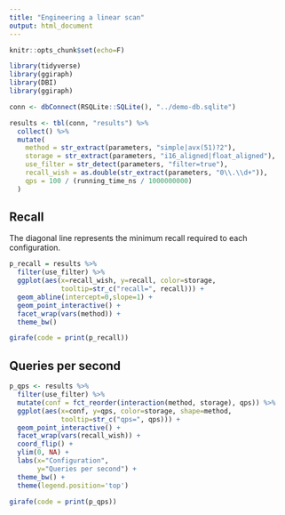 ```yaml
---
title: "Engineering a linear scan"
output: html_document
---
```


```r
knitr::opts_chunk$set(echo=F)

library(tidyverse)
library(ggiraph)
library(DBI)
library(ggiraph)

conn <- dbConnect(RSQLite::SQLite(), "../demo-db.sqlite")
```

```r
results <- tbl(conn, "results") %>%
  collect() %>%
  mutate(
    method = str_extract(parameters, "simple|avx(51)?2"),
    storage = str_extract(parameters, "i16_aligned|float_aligned"),
    use_filter = str_detect(parameters, "filter=true"),
    recall_wish = as.double(str_extract(parameters, "0\\.\\d+")),
    qps = 100 / (running_time_ns / 1000000000)
  )
```

## Recall

The diagonal line represents the minimum recall required to each configuration.

```r
p_recall = results %>%
  filter(use_filter) %>%
  ggplot(aes(x=recall_wish, y=recall, color=storage,
             tooltip=str_c("recall=", recall))) +
  geom_abline(intercept=0,slope=1) +
  geom_point_interactive() +
  facet_wrap(vars(method)) +
  theme_bw()

girafe(code = print(p_recall))
```

## Queries per second

```r
p_qps <- results %>%
  filter(use_filter) %>%
  mutate(conf = fct_reorder(interaction(method, storage), qps)) %>%
  ggplot(aes(x=conf, y=qps, color=storage, shape=method,
             tooltip=str_c("qps=", qps))) +
  geom_point_interactive() +
  facet_wrap(vars(recall_wish)) +
  coord_flip() +
  ylim(0, NA) +
  labs(x="Configuration",
       y="Queries per second") +
  theme_bw() +
  theme(legend.position='top')

girafe(code = print(p_qps))
```

